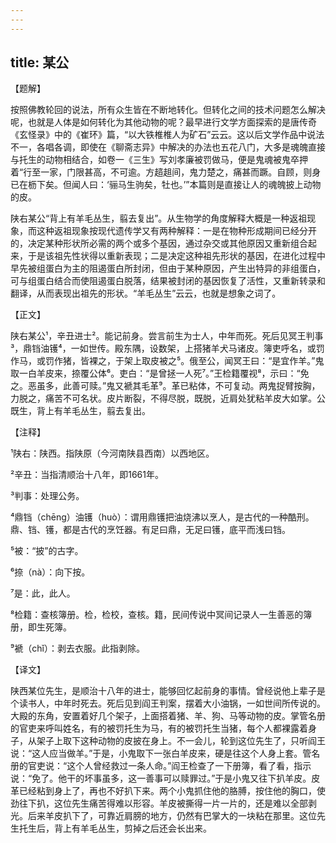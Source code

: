 ```yaml
---
---
---
```

title: 某公
---




【题解】


按照佛教轮回的说法，所有众生皆在不断地转化。但转化之间的技术问题怎么解决呢，也就是人体是如何转化为其他动物的呢？最早进行文学方面探索的是唐传奇《玄怪录》中的《崔环》篇，“以大铁椎椎人为矿石”云云。这以后文学作品中说法不一，各唱各调，即使在《聊斋志异》中解决的办法也五花八门，大多是魂魄直接与托生的动物相结合，如卷一《三生》写刘孝廉被罚做马，便是鬼魂被鬼卒押着“行至一家，门限甚高，不可逾。方趦趄间，鬼力楚之，痛甚而蹶。自顾，则身已在枥下矣。但闻人曰：‘骊马生驹矣，牡也。’”本篇则是直接让人的魂魄披上动物的皮。

陕右某公“背上有羊毛丛生，翦去复出”。从生物学的角度解释大概是一种返祖现象，而这种返祖现象按现代遗传学又有两种解释：一是在物种形成期间已经分开的，决定某种形状所必需的两个或多个基因，通过杂交或其他原因又重新组合起来，于是该祖先性状得以重新表现；二是决定这种祖先形状的基因，在进化过程中早先被组蛋白为主的阻遏蛋白所封闭，但由于某种原因，产生出特异的非组蛋白，可与组蛋白结合而使阻遏蛋白脱落，结果被封闭的基因恢复了活性，又重新转录和翻译，从而表现出祖先的形状。“羊毛丛生”云云，也就是想象之词了。

【正文】

陕右某公¹，辛丑进士²。能记前身。尝言前生为士人，中年而死。死后见冥王判事³，鼎铛油镬⁴，一如世传。殿东隅，设数架，上搭猪羊犬马诸皮。簿吏呼名，或罚作马，或罚作猪，皆裸之，于架上取皮被之⁵。俄至公，闻冥王曰：“是宜作羊。”鬼取一白羊皮来，捺覆公体⁶。吏白：“是曾拯一人死⁷。”王检籍覆视⁸，示曰：“免之。恶虽多，此善可赎。”鬼又褫其毛革⁹。革已粘体，不可复动。两鬼捉臂按胸，力脱之，痛苦不可名状。皮片断裂，不得尽脱，既脱，近肩处犹粘羊皮大如掌。公既生，背上有羊毛丛生，翦去复出。





【注释】


¹陕右：陕西。指陕原（今河南陕县西南）以西地区。

²辛丑：当指清顺治十八年，即1661年。

³判事：处理公务。

⁴鼎铛（chēng）油镬（huò）：谓用鼎镬把油烧沸以烹人，是古代的一种酷刑。鼎、铛、镬，都是古代的烹饪器。有足曰鼎，无足曰镬，底平而浅曰铛。

⁵被：“披”的古字。

⁶捺（nà）：向下按。

⁷是：此，此人。

⁸检籍：查核簿册。检，检校，查核。籍，民间传说中冥间记录人一生善恶的簿册，即生死簿。

⁹褫（chǐ）：剥去衣服。此指剥除。





【译文】


陕西某位先生，是顺治十八年的进士，能够回忆起前身的事情。曾经说他上辈子是个读书人，中年时死去。死后见到阎王判案，摆着大小油锅，一如世间所传说的。大殿的东角，安置着好几个架子，上面搭着猪、羊、狗、马等动物的皮。掌管名册的官吏来呼叫姓名，有的被罚托生为马，有的被罚托生当猪，每个人都裸露着身子，从架子上取下这种动物的皮披在身上。不一会儿，轮到这位先生了，只听阎王说：“这人应当做羊。”于是，小鬼取下一张白羊皮来，硬是往这个人身上套。管名册的官吏说：“这个人曾经救过一条人命。”阎王检查了一下册簿，看了看，指示说：“免了。他干的坏事虽多，这一善事可以赎罪过。”于是小鬼又往下扒羊皮。皮革已经粘到身上了，再也不好扒下来。两个小鬼抓住他的胳膊，按住他的胸口，使劲往下扒，这位先生痛苦得难以形容。羊皮被撕得一片一片的，还是难以全部剥光。后来羊皮扒下了，可靠近肩膀的地方，仍然有巴掌大的一块粘在那里。这位先生托生后，背上有羊毛丛生，剪掉之后还会长出来。
